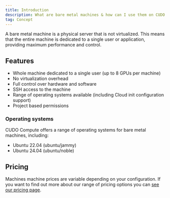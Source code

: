 ```yaml
---
title: Introduction
description: What are bare metal machines & how can I use them on CUDO Compute?
tag: Concept
---
```


A bare metal machine is a physical server that is not virtualized. This means that the entire machine is dedicated to a single user or application, providing maximum performance and control.

## Features

- Whole machine dedicated to a single user (up to 8 GPUs per machine)
- No virtualization overhead
- Full control over hardware and software
- SSH access to the machine
- Range of operating systems available (including Cloud init configuration support)
- Project based permissions

### Operating systems

CUDO Compute offers a range of operating systems for bare metal machines, including:
- Ubuntu 22.04 (ubuntu/jammy)
- Ubuntu 24.04 (ubuntu/noble)

## Pricing

Machines machine prices are variable depending on your configuration. If you want to find out more about our range of pricing options you can [see our pricing page](pricing/bare-metal).
